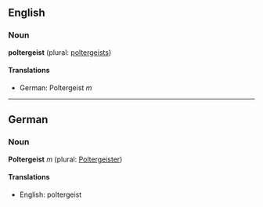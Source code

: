 ==English==
===Noun===
'''poltergeist''' (plural: [[poltergeists]])

====Translations====
*German: Poltergeist ''m''

----

==German==
===Noun===
'''Poltergeist''' ''m'' (plural: [[Poltergeister]])

====Translations====
*English: poltergeist